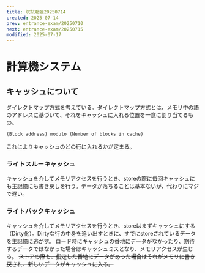 ```yaml
---
title: 院試勉強20250714
created: 2025-07-14
prev: entrance-exam/20250710
next: entrance-exam/20250715
modified: 2025-07-17
---
```


# 計算機システム

## キャッシュについて
ダイレクトマップ方式を考えている。ダイレクトマップ方式とは、メモリ中の語のアドレスに基づいて、それをキャッシュに入れる位置を一意に割り当てるもの。

```txt
(Block address) modulo (Number of blocks in cache)
```

これによりキャッシュのどの行に入れるかが定まる。

### ライトスルーキャッシュ
キャッシュを介してメモリアクセスを行うとき、storeの際に毎回キャッシュにも主記憶にも書き戻しを行う。データが落ちることは基本ないが、代わりにマジで遅い。

### ライトバックキャッシュ
キャッシュを介してメモリアクセスを行うとき、storeはまずキャッシュにする（Dirty化）。Dirtyな行の中身を追い出すときに、すでにstoreされているデータを主記憶に逃がす。
ロード時にキャッシュの番地にデータがなかったり、期待するデータではなかった場合はキャッシュミスとなり、メモリアクセスが生じる。
~~ストアの際も、指定した番地にデータがあった場合はそれがメモリに書き戻され、新しいデータがキャッシュに入る。~~
